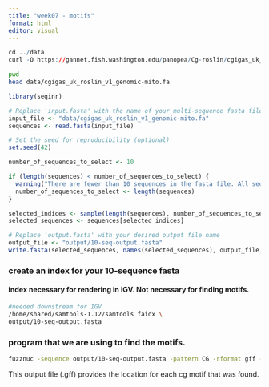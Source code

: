 ```yaml
---
title: "week07 - motifs"
format: html
editor: visual
---
```


```r

cd ../data
curl -O https://gannet.fish.washington.edu/panopea/Cg-roslin/cgigas_uk_roslin_v1_genomic-mito.fa

```
```bash
pwd
head data/cgigas_uk_roslin_v1_genomic-mito.fa
```

```r
library(seqinr)

# Replace 'input.fasta' with the name of your multi-sequence fasta file
input_file <- "data/cgigas_uk_roslin_v1_genomic-mito.fa"
sequences <- read.fasta(input_file)

```

```r
# Set the seed for reproducibility (optional)
set.seed(42)

number_of_sequences_to_select <- 10

if (length(sequences) < number_of_sequences_to_select) {
  warning("There are fewer than 10 sequences in the fasta file. All sequences will be selected.")
  number_of_sequences_to_select <- length(sequences)
}

selected_indices <- sample(length(sequences), number_of_sequences_to_select)
selected_sequences <- sequences[selected_indices]

```

```r
# Replace 'output.fasta' with your desired output file name
output_file <- "output/10-seq-output.fasta"
write.fasta(selected_sequences, names(selected_sequences), output_file, open = "w")
```

### create an index for your 10-sequence fasta
#### index necessary for rendering in IGV. Not necessary for finding motifs.

```bash
#needed downstream for IGV
/home/shared/samtools-1.12/samtools faidx \
output/10-seq-output.fasta
```

### program that we are using to find the motifs.

```bash
fuzznuc -sequence output/10-seq-output.fasta -pattern CG -rformat gff -outfile output/10-seq-output.gff
```
This output file (.gff) provides the location for each cg motif that was found.

